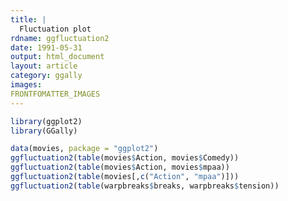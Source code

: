 ```yaml
---
title: |
  Fluctuation plot
rdname: ggfluctuation2
date: 1991-05-31
output: html_document
layout: article
category: ggally
images:
FRONTFOMATTER_IMAGES
---
```


```r
library(ggplot2)
library(GGally)
```

```r

data(movies, package = "ggplot2")
ggfluctuation2(table(movies$Action, movies$Comedy))
ggfluctuation2(table(movies$Action, movies$mpaa))
ggfluctuation2(table(movies[,c("Action", "mpaa")]))
ggfluctuation2(table(warpbreaks$breaks, warpbreaks$tension))



```